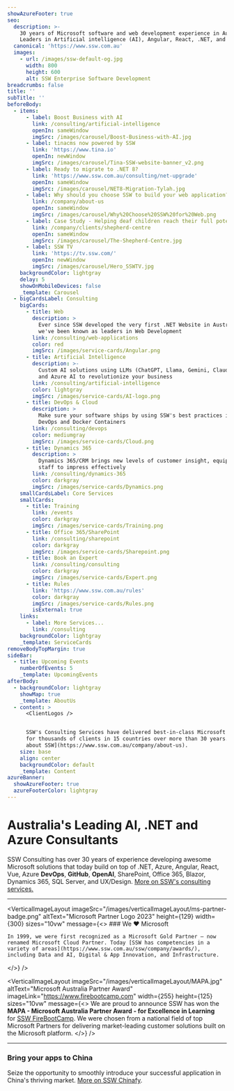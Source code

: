 ```yaml
---
showAzureFooter: true
seo:
  description: >-
    30 years of Microsoft software and web development experience in Australia.
    Leaders in Artificial intelligence (AI), Angular, React, .NET, and Azure.
  canonical: 'https://www.ssw.com.au'
  images:
    - url: /images/ssw-default-og.jpg
      width: 800
      height: 600
      alt: SSW Enterprise Software Development
breadcrumbs: false
title: ''
subTitle: ''
beforeBody:
  - items:
      - label: Boost Business with AI
        link: /consulting/artificial-intelligence
        openIn: sameWindow
        imgSrc: /images/carousel/Boost-Business-with-AI.jpg
      - label: tinacms now powered by SSW
        link: 'https://www.tina.io'
        openIn: newWindow
        imgSrc: /images/carousel/Tina-SSW-website-banner_v2.png
      - label: Ready to migrate to .NET 8?
        link: 'https://www.ssw.com.au/consulting/net-upgrade'
        openIn: sameWindow
        imgSrc: /images/carousel/NET8-Migration-Tylah.jpg
      - label: Why should you choose SSW to build your web application?
        link: /company/about-us
        openIn: sameWindow
        imgSrc: /images/carousel/Why%20Choose%20SSW%20for%20Web.png
      - label: Case Study - Helping deaf children reach their full potential
        link: /company/clients/shepherd-centre
        openIn: sameWindow
        imgSrc: /images/carousel/The-Shepherd-Centre.jpg
      - label: SSW TV
        link: 'https://tv.ssw.com/'
        openIn: newWindow
        imgSrc: /images/carousel/Hero_SSWTV.jpg
    backgroundColor: lightgray
    delay: 5
    showOnMobileDevices: false
    _template: Carousel
  - bigCardsLabel: Consulting
    bigCards:
      - title: Web
        description: >
          Ever since SSW developed the very first .NET Website in Australia,
          we've been known as leaders in Web Development
        link: /consulting/web-applications
        color: red
        imgSrc: /images/service-cards/Angular.png
      - title: Artificial Intelligence
        description: >-
          Custom AI solutions using LLMs (ChatGPT, Llama, Gemini, Claude, etc)
          and Azure AI to revolutionize your business
        link: /consulting/artificial-intelligence
        color: lightgray
        imgSrc: /images/service-cards/AI-logo.png
      - title: DevOps & Cloud
        description: >
          Make sure your software ships by using SSW's best practices in Azure,
          DevOps and Docker Containers
        link: /consulting/devops
        color: mediumgray
        imgSrc: /images/service-cards/Cloud.png
      - title: Dynamics 365
        description: >
          Dynamics 365/CRM brings new levels of customer insight, equipping
          staff to impress effectively
        link: /consulting/dynamics-365
        color: darkgray
        imgSrc: /images/service-cards/Dynamics.png
    smallCardsLabel: Core Services
    smallCards:
      - title: Training
        link: /events
        color: darkgray
        imgSrc: /images/service-cards/Training.png
      - title: Office 365/SharePoint
        link: /consulting/sharepoint
        color: darkgray
        imgSrc: /images/service-cards/Sharepoint.png
      - title: Book an Expert
        link: /consulting/consulting
        color: darkgray
        imgSrc: /images/service-cards/Expert.png
      - title: Rules
        link: 'https://www.ssw.com.au/rules'
        color: darkgray
        imgSrc: /images/service-cards/Rules.png
        isExternal: true
    links:
      - label: More Services...
        link: /consulting
    backgroundColor: lightgray
    _template: ServiceCards
removeBodyTopMargin: true
sideBar:
  - title: Upcoming Events
    numberOfEvents: 5
    _template: UpcomingEvents
afterBody:
  - backgroundColor: lightgray
    showMap: true
    _template: AboutUs
  - content: >
      <ClientLogos />


      SSW's Consulting Services have delivered best-in-class Microsoft solutions
      for thousands of clients in 15 countries over more than 30 years. [More
      about SSW](https://www.ssw.com.au/company/about-us).
    size: base
    align: center
    backgroundColor: default
    _template: Content
azureBanner:
  showAzureFooter: true
  azureFooterColor: lightgray
---
```


# Australia's Leading AI, .NET and Azure Consultants

SSW Consulting has over 30 years of experience developing awesome Microsoft solutions that today build on top of .NET, Azure, Angular, React, Vue, Azure **DevOps**, **GitHub**, **OpenAI**, SharePoint, Office 365, Blazor, Dynamics 365, SQL Server, and UX/Design. [More on SSW's consulting services.](https://www.ssw.com.au/consulting "More on SSW's consulting services")

***

<VerticalImageLayout
  imageSrc="/images/verticalImageLayout/ms-partner-badge.png"
  altText="Microsoft Partner Logo 2023"
  height={129}
  width={300}
  sizes="10vw"
  message={<>
    ### We ❤️ Microsoft
    
    In 1999, we were first recognized as a Microsoft Gold Partner – now renamed Microsoft Cloud Partner. Today [SSW has competencies in a variety of areas](https://www.ssw.com.au/ssw/company/awards/), including Data and AI, Digital & App Innovation, and Infrastructure.
  </>}
/>

<VerticalImageLayout
  imageSrc="/images/verticalImageLayout/MAPA.jpg"
  altText="Microsoft Australia Partner Award"
  imageLink="https://www.firebootcamp.com"
  width={255}
  height={125}
  sizes="10vw"
  message={<>
    We are proud to announce SSW has won the **MAPA - Microsoft Australia
    Partner Award - for Excellence in Learning** for [SSW
    FireBootCamp](https://www.firebootcamp.com/). We were chosen from a
    national field of top Microsoft Partners for delivering market-leading
    customer solutions built on the Microsoft platform.
  </>}
/>

***

### Bring your apps to China <Flag country="China" />

Seize the opportunity to smoothly introduce your successful application in China's thriving market. [More on SSW Chinafy](https://www.ssw.com.au/consulting/chinafy-app).
